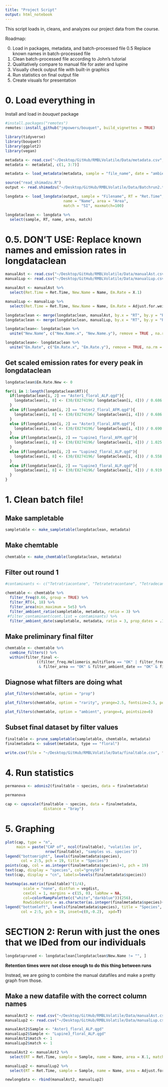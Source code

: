 ```yaml
---
title: "Project Script"
output: html_notebook
---
```


This script loads in, cleans, and analyzes our project data from the course. 

Roadmap: 

0. Load in packages, metadata, and batch-processed file
0.5 Replace known names in batch-processed file
1. Clean batch-processed file according to John's tutorial
2. Qualitatively compare to manual file for aster and lupine
3. Visually check output file with built-in graphics
4. Run statistics on final output file
5. Create visuals for presentation

# 0. Load everything in

Install and load in *bouquet* package

```r
#install.packages("remotes")
remotes::install_github("jmpowers/bouquet", build_vignettes = TRUE)
```

```r
library(tidyverse)
library(bouquet)
library(ggplot2)
library(vegan)
```

```r
metadata <- read.csv("~/Desktop/GitHub/RMBLVolatile/Data/metadata.csv", header = TRUE)
metadata <- metadata[, c(1, 3:7)]

metadata <- load_metadata(metadata, sample = "file_name", date = "ambient.date", group = c("species", "replicate"), type = "sample_type", amount = "mass")

```

```r
source("read_shimadzu.R")
output <- read.shimadzu("~/Desktop/GitHub/RMBLVolatile/Data/Batchrun2.txt")

longdata <- load_longdata(output, sample = "Filename", RT = "Ret.Time", 
                          name = "Name", area = "Area", 
                          match = "SI", maxmatch=100)

longdataclean <- longdata %>%
  select(sample, RT, name, area, match)

```

# 0.5. DON'T USE: Replace known names and emission rates in longdataclean

```r
manualAst <- read.csv("~/Desktop/GitHub/RMBLVolatile/Data/manualAst.csv", header = TRUE)
manualLup <- read.csv("~/Desktop/GitHub/RMBLVolatile/Data/manualLup.csv", header = TRUE)
```

```r
manualAst <- manualAst %>%
  select(Ret.Time = Ret.Time, New.Name = Name, Em.Rate = X.1)

manualLup <- manualLup %>%
  select(Ret.Time = Ret.Time, New.Name = Name, Em.Rate = Adjust.for.weight..ng.hr.)
```

```r
longdataclean <- merge(longdataclean, manualAst, by.x = "RT", by.y = "Ret.Time", all.x = TRUE)
longdataclean <- merge(longdataclean, manualLup, by.x = "RT", by.y = "Ret.Time", all.x = TRUE)

longdataclean<- longdataclean %>%
  unite("New.Name", c("New.Name.x", "New.Name.y"), remove = TRUE , na.rm = TRUE)

longdataclean<- longdataclean %>%
  unite("Em.Rate", c("Em.Rate.x", "Em.Rate.y"), remove = TRUE, na.rm = TRUE)

```

## Get scaled emission rates for every peak in longdataclean

```r
longdataclean$Em.Rate.New <- 0

for(i in 1:length(longdataclean$RT)){
  if(longdataclean[i, 2] == "Aster1_floral_ALP.qgd"){
    longdataclean[i, 8] <- (30/(8274196/ longdataclean[i, 4])) / 0.686
  }
  else if(longdataclean[i, 2] == "Aster2_floral_AFM.qgd"){
    longdataclean[i, 8] <- (30/(8274196/ longdataclean[i, 4])) / 0.686 
  } 
  else if(longdataclean[i, 2] == "Aster3_floral_AFM.qgd"){
    longdataclean[i, 8] <- (30/(8274196/ longdataclean[i, 4])) / 0.690
  }
  else if(longdataclean[i, 2] == "Lupine1_floral_AFM.qgd"){
    longdataclean[i, 8] <- (30/(8274196/ longdataclean[i, 4])) / 1.025
  }
  else if(longdataclean[i, 2] == "Lupine2_floral_ALP.qgd"){
    longdataclean[i, 8] <- (30/(8274196/ longdataclean[i, 4])) / 0.558
  } 
  else if(longdataclean[i, 2] == "Lupine3_floral_ALP.qgd"){
    longdataclean[i, 8] <- (30/(8274196/ longdataclean[i, 4])) / 0.919
  }
}
```


# 1. Clean batch file! 

## Make sampletable

```r
sampletable <- make_sampletable(longdataclean, metadata)
```


## Make chemtable

```r
chemtable <- make_chemtable(longdataclean, metadata)
```

## Filter out round 1

```r
#contaminants <- c("Tetratriacontane", "Tetratetracontane", "Tetradecanoic acid", "Tetracosane", "Silanediol, dimethyl-", "Phthalic acid, 7-bromoheptyl butyl ester", "Phosphonic acid, (p-hydroxyphenyl)-", "Pentadecanal-", "Pentacontanoic acid, ethyl ester", "Oxybenzone", "n-Tridecan-1-ol", "n-Tetracosanol-1", "n-Pentadecanol", "n-Nonadecanol-1", "n-Heptadecanol-1", "Methyl stearate", "Hexanoic acid")

chemtable <- chemtable %>%
  filter_freq(0.66, group = TRUE) %>%
  filter_RT(4, 18) %>%
  filter_area(min_maximum = 5e5) %>%
  filter_ambient_ratio(sampletable, metadata, ratio = 3) %>%
 #filter_contaminant(cont.list = contaminants) %>%
  filter_ambient_date(sampletable, metadata, ratio = 3, prop_dates = .1)
```

## Make preliminary final filter

```r
chemtable <- chemtable %>% 
  combine_filters() %>% 
  within(filter_final <- 
              ((filter_freq.Heliomeris_multiflora == "OK" | filter_freq.Lupinus_argenteus == "OK")
               & filter_area == "OK" & filter_ambient_date == "OK" & filter_RT == "OK" & filter_ambient_ratio == "OK"))

```

## Diagnose what filters are doing what

```r
plot_filters(chemtable, option = "prop")
```

```r
plot_filters(chemtable, option = "rarity", yrange=2.5, fontsize=2.5, pointsize=15)
```


```r
plot_filters(chemtable, option = "ambient", yrange=4, pointsize=6)
```

## Subset final dataset by filter values 

```r
finaltable <- prune_sampletable(sampletable, chemtable, metadata)
finalmetadata <- subset(metadata, type == "floral")

write.csv(file = "~/Desktop/GitHub/RMBLVolatile/Data/finaltable.csv", finaltable)
```

# 4. Run statistics

```r
permanova <- adonis2(finaltable ~ species, data = finalmetadata)

permanova

cap <- capscale(finaltable ~ species, data = finalmetadata, 
                 distance = "bray")
```

# 5. Graphing


```r
plot(cap, type = "n", 
     main = paste("CAP of", ncol(finaltable), "volatiles in", 
                  nrow(finaltable), "samples vs. species"))
legend("bottomright", levels(finalmetadata$species), 
       col = 2:5, pch = 19, title = "Species")
points(cap, col = as.integer(finalmetadata$species)+1, pch = 19)
text(cap, display = "species", col="grey50")
text(cap, display = "cn", labels=levels(finalmetadata$species))

```


```r
heatmap(as.matrix(finaltable)^(1/4), 
        scale = "none", distfun = vegdist,
        cexCol = 1, margins = c(15, 0), labRow = NA,
        col=colorRampPalette(c("white","darkblue"))(256),
        RowSideColors = as.character(as.integer(finalmetadata$species)+1))
legend("bottomleft", levels(finalmetadata$species), title = "Species",
       col = 2:5, pch = 19, inset=c(0,-0.2),  xpd=T)
```


# SECTION 2: Rerun with just the ones that we IDed from our individuals

```r
longdatapruned <- longdataclean[longdataclean$New.Name != "", ]
```

**Retention times were not close enough to do this thing between runs** 

Instead, we are going to combine the manual datafiles and make a pretty graph from those. 

## Make a new datafile with the correct column names

```r
manualAst2 <- read.csv("~/Desktop/GitHub/RMBLVolatile/Data/manualAst.csv", header = TRUE)
manualLup2 <- read.csv("~/Desktop/GitHub/RMBLVolatile/Data/manualLup.csv", header = TRUE)

manualAst2$Sample <- "Aster1_floral_ALP.qgd"
manualLup2$Sample <- "Lupine3_floral_ALP.qgd"
manualAst2$match <- 1
manualLup2$match <- 1

manualAst2 <- manualAst2 %>%
  select(RT = Ret.Time, sample = Sample, name = Name, area = X.1, match = match)

manualLup2 <- manualLup2 %>%
  select(RT = Ret.Time, sample = Sample, name = Name, area = Adjust.for.weight..ng.hr., match = match)

newlongdata <- rbind(manualAst2, manualLup2)
```




